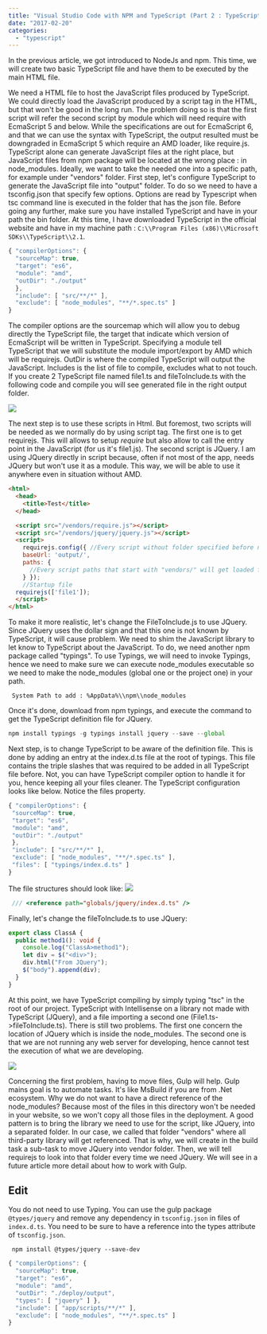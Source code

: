 ```yaml
---
title: "Visual Studio Code with NPM and TypeScript (Part 2 : TypeScript)"
date: "2017-02-20"
categories: 
  - "typescript"
---
```


In the previous article, we got introduced to NodeJs and npm. This time, we will create two basic TypeScript file and have them to be executed by the main HTML file.

We need a HTML file to host the JavaScript files produced by TypeScript. We could directly load the JavaScript produced by a script tag in the HTML, but that won't be good in the long run. The problem doing so is that the first script will refer the second script by module which will need require with EcmaScript 5 and below. While the specifications are out for EcmaScript 6, and that we can use the syntax with TypeScript, the output resulted must be downgraded in EcmaScript 5 which require an AMD loader, like require.js. TypeScript alone can generate JavaScript files at the right place, but JavaScript files from npm package will be located at the wrong place : in node_modules. Ideally, we want to take the needed one into a specific path, for example under "vendors" folder. First step, let's configure TypeScript to generate the JavaScript file into "output" folder. To do so we need to have a tsconfig.json that specify few options. Options are read by Typescript when tsc command line is executed in the folder that has the json file. Before going any further, make sure you have installed TypeScript and have in your path the bin folder. At this time, I have downloaded TypeScript in the official website and have in my machine path : `C:\\Program Files (x86)\\Microsoft SDKs\\TypeScript\\2.1`.

```typescript
{ "compilerOptions": { 
  "sourceMap": true, 
  "target": "es6", 
  "module": "amd", 
  "outDir": "./output" 
  }, 
  "include": [ "src/**/*" ], 
  "exclude": [ "node_modules", "**/*.spec.ts" ]
} 
``` 


The compiler options are the sourcemap which will allow you to debug directly the TypeScript file, the target that indicate which version of EcmaScript will be written in TypeScript. Specifying a module tell TypeScript that we will substitute the module import/export by AMD which will be requirejs. OutDir is where the compiled TypeScript will output the JavaScript. Includes is the list of file to compile, excludes what to not touch. If you create 2 TypeScript file named file1.ts and fileToInclude.ts with the following code and compile you will see generated file in the right output folder. 

![](images/TypescriptOutput2Files.png)

The next step is to use these scripts in Html. But foremost, two scripts will be needed as we normally do by using script tag. The first one is to get requirejs. This will allows to setup _require_ but also allow to call the entry point in the JavaScript (for us it's file1.js). The second script is JQuery. I am using JQuery directly in script because, often if not most of the app, needs JQuery but won't use it as a module. This way, we will be able to use it anywhere even in situation without AMD. 

```html  
<html> 
  <head> 
    <title>Test</title> 
  </head>

  <script src="/vendors/require.js"></script> 
  <script src="/vendors/jquery/jquery.js"></script> 
  <script> 
    requirejs.config({ //Every script without folder specified before name will be looked in output folder 
    baseUrl: 'output/', 
    paths: { 
      //Every script paths that start with "vendors/" will get loaded from the folder in string vendors: 'vendors' 
    } }); 
    //Startup file 
  requirejs(['file1']); 
  </script> 
</html> 
``` 

To make it more realistic, let's change the FileToInclude.js to use JQuery. Since JQuery uses the dollar sign and that this one is not known by TypeScript, it will cause problem. We need to shim the JavaScript library to let know to TypeScript about the JavaScript. To do, we need another npm package called "typings". To use Typings, we will need to invoke Typings, hence we need to make sure we can execute node_modules executable so we need to make the node_modules (global one or the project one) in your path.

``` 
 System Path to add : %AppData%\\npm\\node_modules 
```  

Once it's done, download from npm typings, and execute the command to get the TypeScript definition file for JQuery. 

```typescript
npm install typings -g typings install jquery --save --global 
``` 

 Next step, is to change TypeScript to be aware of the definition file. This is done by adding an entry at the index.d.ts file at the root of typings. This file contains the triple slashes that was required to be added in all TypeScript file before. Not, you can have TypeScript compiler option to handle it for you, hence keeping all your files cleaner. The TypeScript configuration looks like below. Notice the files property. 
 
 ```typescript
{ "compilerOptions": { 
  "sourceMap": true, 
  "target": "es6", 
  "module": "amd", 
  "outDir": "./output"
  }, 
  "include": [ "src/**/*" ], 
  "exclude": [ "node_modules", "**/*.spec.ts" ], 
  "files": [ "typings/index.d.ts" ] 
} 
```

The file structures should look like: ![](images/TypingsIndexDTS.png)

```typescript
 /// <reference path="globals/jquery/index.d.ts" /> 
```  

Finally, let's change the fileToInclude.ts to use JQuery: 

```typescript
export class ClassA { 
  public method1(): void { 
    console.log("ClassA>method1"); 
    let div = $("<div>"); 
    div.html("From JQuery"); 
    $("body").append(div); 
  } 
} 
``` 

 At this point, we have TypeScript compiling by simply typing "tsc" in the root of our project. TypeScript with Intellisense on a library not made with TypeScript (JQuery), and a file importing a second one (File1.ts->fileToInclude.ts). There is still two problems. The first one concern the location of JQuery which is inside the node_modules. The second one is that we are not running any web server for developing, hence cannot test the execution of what we are developing.

![](images/JqueryIntellisense.png)

Concerning the first problem, having to move files, Gulp will help. Gulp mains goal is to automate tasks. It's like MsBuild if you are from .Net ecosystem. Why we do not want to have a direct reference of the node_modules? Because most of the files in this directory won't be needed in your website, so we won't copy all those files in the deployment. A good pattern is to bring the library we need to use for the script, like JQuery, into a separated folder. In our case, we called that folder "vendors" where all third-party library will get referenced. That is why, we will create in the build task a sub-task to move JQuery into vendor folder. Then, we will tell requirejs to look into that folder every time we need JQuery. We will see in a future article more detail about how to work with Gulp.

## Edit

You do not need to use Typing. You can use the gulp package `@types/jquery` and remove any dependency in `tsconfig.json` in files of `index.d.ts`. You need to be sure to have a reference into the types attribute of `tsconfig.json`. 

``` 
 npm install @types/jquery --save-dev 
```  

```typescript
{ "compilerOptions": { 
  "sourceMap": true, 
  "target": "es6", 
  "module": "amd", 
  "outDir": "./deploy/output", 
  "types": [ "jquery" ] }, 
  "include": [ "app/scripts/**/*" ], 
  "exclude": [ "node_modules", "**/*.spec.ts" ] 
} 
``` 
